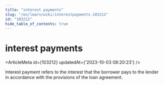 ```yaml
---
title: "interest payments"
slug: "/en/learn/wiki/interestpayments-103212"
id: "103212"
hide_table_of_contents: true
---
```



# interest payments

<ArticleMeta id={103212} updatedAt={'2023-10-03 08:20:23'} />
<div className='border-solid border-b border-t-0 my-4 border-[var(--ifm-color-gray-300)]' />

Interest payment refers to the interest that the borrower pays to the lender in accordance with the provisions of the loan agreement.
